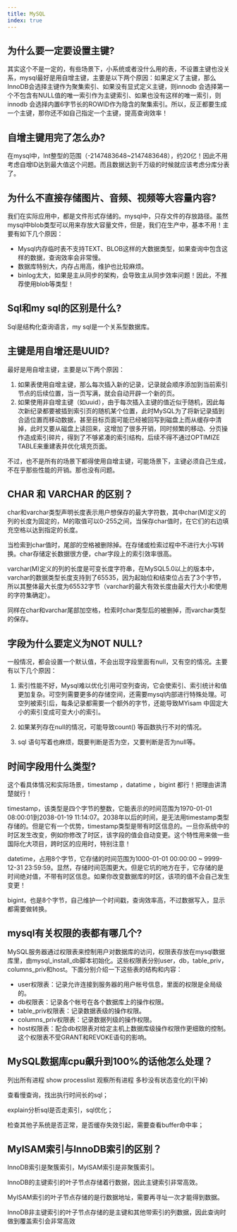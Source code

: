```yaml
---
title: MySQL
index: true
---
```


## 为什么要一定要设置主键?

其实这个不是一定的，有些场景下，小系统或者没什么用的表，不设置主键也没关系，mysql最好是用自增主键，主要是以下两个原因：如果定义了主键，那么InnoDB会选择主键作为聚集索引、如果没有显式定义主键，则innodb 会选择第一个不包含有NULL值的唯一索引作为主键索引、如果也没有这样的唯一索引，则innodb 会选择内置6字节长的ROWID作为隐含的聚集索引。所以，反正都要生成一个主键，那你还不如自己指定一个主键，提高查询效率！

## 自增主键用完了怎么办?

在mysql中，Int整型的范围（-2147483648~2147483648），约20亿！因此不用考虑自增ID达到最大值这个问题。而且数据达到千万级的时候就应该考虑分库分表了。

## 为什么不直接存储图片、音频、视频等大容量内容?

我们在实际应用中，都是文件形式存储的。mysql中，只存文件的存放路径。虽然mysql中blob类型可以用来存放大容量文件，但是，我们在生产中，基本不用！主要有如下几个原因：

- Mysql内存临时表不支持TEXT、BLOB这样的大数据类型，如果查询中包含这样的数据，查询效率会非常慢。
- 数据库特别大，内存占用高，维护也比较麻烦。
- binlog太大，如果是主从同步的架构，会导致主从同步效率问题！因此，不推荐使用blob等类型！

## Sql和my sql的区别是什么?

Sql是结构化查询语言，my sql是一个关系型数据库。

## 主键是用自增还是UUID?

最好是用自增主键，主要是以下两个原因：

1. 如果表使用自增主键，那么每次插入新的记录，记录就会顺序添加到当前索引节点的后续位置，当一页写满，就会自动开辟一个新的页。
2. 如果使用非自增主键（如uuid），由于每次插入主键的值近似于随机，因此每次新纪录都要被插到索引页的随机某个位置，此时MySQL为了将新记录插到合适位置而移动数据，甚至目标页面可能已经被回写到磁盘上而从缓存中清掉，此时又要从磁盘上读回来，这增加了很多开销，同时频繁的移动、分页操作造成索引碎片，得到了不够紧凑的索引结构，后续不得不通过OPTIMIZE TABLE来重建表并优化填充页面。

不过，也不是所有的场景下都得使用自增主键，可能场景下，主键必须自己生成，不在乎那些性能的开销。那也没有问题。

## CHAR 和 VARCHAR 的区别？

char和varchar类型声明长度表示用户想保存的最大字符数，其中char(M)定义的列的长度为固定的，M的取值可以0-255之间，当保存char值时，在它们的右边填充空格以达到指定的长度。

当检索到char值时，尾部的空格被删除掉。在存储或检索过程中不进行大小写转换。char存储定长数据很方便，char字段上的索引效率很高。

varchar(M)定义的列的长度是可变长度字符串，在MySQL5.0以上的版本中，varchar的数据类型长度支持到了65535，因为起始位和结束位占去了3个字节，所以其整体最大长度为65532字节（varchar的最大有效长度由最大行大小和使用的字符集确定）。

同样在char和varchar尾部加空格，检索时char类型后的被删掉，而varchar类型的保存。

## 字段为什么要定义为NOT NULL?

一般情况，都会设置一个默认值，不会出现字段里面有null，又有空的情况。主要有以下几个原因：

1. 索引性能不好，Mysql难以优化引用可空列查询，它会使索引、索引统计和值更加复杂。可空列需要更多的存储空间，还需要mysql内部进行特殊处理。可空列被索引后，每条记录都需要一个额外的字节，还能导致MYisam 中固定大小的索引变成可变大小的索引。

2. 如果某列存在null的情况，可能导致count() 等函数执行不对的情况。

3. sql 语句写着也麻烦，既要判断是否为空，又要判断是否为null等。

## 时间字段用什么类型?

这个看具体情况和实际场景，timestamp ，datatime ，bigint 都行！把理由讲清楚就行！

timestamp，该类型是四个字节的整数，它能表示的时间范围为1970-01-01 08:00:01到2038-01-19 11:14:07。2038年以后的时间，是无法用timestamp类型存储的。但是它有一个优势，timestamp类型是带有时区信息的。一旦你系统中的时区发生改变，例如你修改了时区，该字段的值会自动变更。这个特性用来做一些国际化大项目，跨时区的应用时，特别注意！

datetime，占用8个字节，它存储的时间范围为1000-01-01 00:00:00 ~ 9999-12-31 23:59:59。显然，存储时间范围更大。但是它坑的地方在于，它存储的是时间绝对值，不带有时区信息。如果你改变数据库的时区，该项的值不会自己发生变更！

bigint，也是8个字节，自己维护一个时间戳，查询效率高，不过数据写入，显示都需要做转换。

## mysql有关权限的表都有哪几个?

MySQL服务器通过权限表来控制用户对数据库的访问，权限表存放在mysql数据库里，由mysql_install_db脚本初始化。这些权限表分别user，db，table_priv，columns_priv和host。下面分别介绍一下这些表的结构和内容：

- user权限表：记录允许连接到服务器的用户帐号信息，里面的权限是全局级的。
- db权限表：记录各个帐号在各个数据库上的操作权限。
- table_priv权限表：记录数据表级的操作权限。
- columns_priv权限表：记录数据列级的操作权限。
- host权限表：配合db权限表对给定主机上数据库级操作权限作更细致的控制。这个权限表不受GRANT和REVOKE语句的影响。

## MySQL数据库cpu飙升到100%的话他怎么处理？

列出所有进程 show processlist 观察所有进程 多秒没有状态变化的(干掉)

查看慢查询，找出执行时间长的sql；

explain分析sql是否走索引，sql优化；

检查其他子系统是否正常，是否缓存失效引起，需要查看buffer命中率；

## MyISAM索引与InnoDB索引的区别？

InnoDB索引是聚簇索引，MyISAM索引是非聚簇索引。

InnoDB的主键索引的叶子节点存储着行数据，因此主键索引非常高效。

MyISAM索引的叶子节点存储的是行数据地址，需要再寻址一次才能得到数据。

InnoDB非主键索引的叶子节点存储的是主键和其他带索引的列数据，因此查询时做到覆盖索引会非常高效